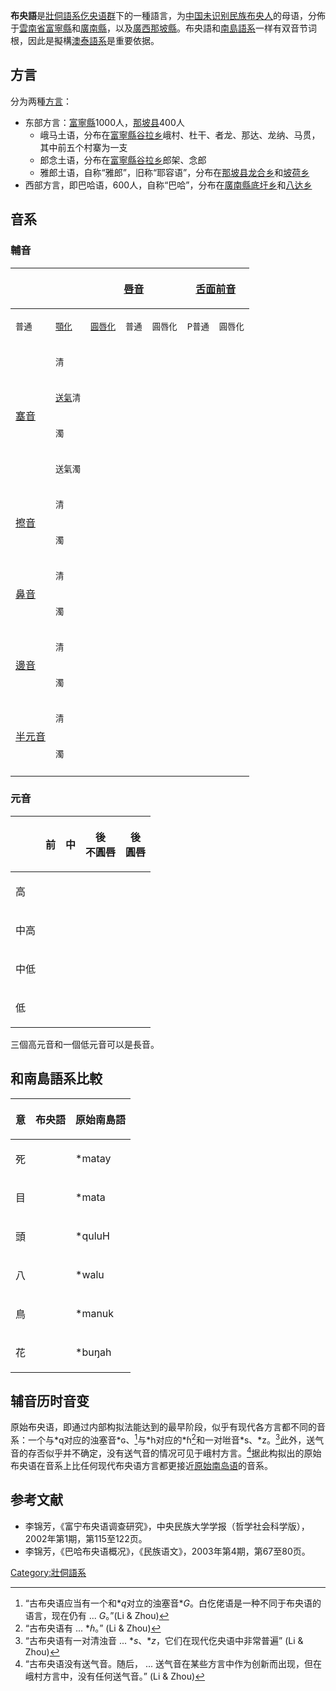 {{多個問題|
{{expand|time=2011-01-05T07:19:48+00:00}}
{{unreferenced|time=2010-09-18T11:30:58+00:00}}
{{expert|time=2011-01-05T07:19:48+00:00}}
}}
{{Infobox language
| name        = 布央語
| nativename  = 
| states      = 中国
| region      = [[云南|云南]]
| speakers    = 2千+
| familycolor = Tai-Kadai
| fam2        = [[仡央语群|仡央语群]]
| fam3        = 东支
| lc1         = yzg
| ld1         = 峨马布央语
| lc2         = yln
| ld2         = 郎念布央语
| lc3         = yrn
| ld3         = 雅郎布央语
| lc4         = yha
| ld4         = 巴哈语
}}
'''布央語'''是[[壯侗語系|壯侗語系]][[仡央语群|仡央语群]]下的一種語言，为[[中国未识别民族|中国未识别民族]][[布央人|布央人]]的母语，分佈于[[雲南省|雲南省]][[富寧縣|富寧縣]]和[[廣南縣|廣南縣]]，以及[[廣西|廣西]][[那坡縣|那坡縣]]。布央語和[[南島語系|南島語系]]一样有双音节词根，因此是擬構[[澳泰語系|澳泰語系]]是重要依据。

==方言==
分为两種[[方言|方言]]：
*东部方言：[[富寧縣|富寧縣]]1000人，[[那坡县|那坡县]]400人
**峨马土语，分布在[[富寧縣|富寧縣]][[谷拉乡|谷拉乡]]峨村、杜干、者龙、那达、龙纳、马贯，其中前五个村寨为一支
**郎念土语，分布在[[富寧縣|富寧縣]][[谷拉乡|谷拉乡]]郎架、念郎
**雅郎土语，自称“雅郎”，旧称“耶容语”，分布在[[那坡县|那坡县]][[龙合乡|龙合乡]]和[[坡荷乡|坡荷乡]]
*西部方言，即巴哈语，600人，自称“巴哈”，分布在[[廣南縣|廣南縣]][[底圩乡|底圩乡]]和[[八达乡|八达乡]]

== 音系 ==
=== 輔音 ===
{| class="wikitable" style="text-align: center"
! colspan="2" rowspan="2"|
! colspan="3"| [[唇音|唇音]]
! colspan="2"| [[舌面前音|舌面前音]]
! colspan="2"| [[上顎音|上顎音]]
! colspan="2"| [[軟顎音|軟顎音]]
! colspan="2"| [[小舌音|小舌音]]
! rowspan="2"| [[喉音|喉音]]
|-
! <small>普通</small>
! <small>[[顎化|顎化]]</small>
! <small>[[圓唇化|圓唇化]]</small>
! <small>普通</small>
! <small>圓唇化</small>
! <small>P普通</small>
! <small>圓唇化</small>
! <small>普通</small>
! <small>圓唇化</small>
! <small>普通</small>
! <small>圓唇化</small>
|-
! rowspan="4"| [[塞音|塞音]]
! <small>清</small>
| {{IPA|p}} || {{IPA|pʲ}} || {{IPA|pᵝ̞}}
| {{IPA|t}} || {{IPA|tᵝ̞}}
| {{IPA|tʃ}} || {{IPA|tʃᵝ̞}}
| {{IPA|k}} || {{IPA|kᵝ̞}}
| {{IPA|q}} || {{IPA|qᵝ̞}}
| {{IPA|ʔ}}
|-
! <small>[[送氣|送氣]]清</small>
| {{IPA|pʰ}} || {{IPA|pʰʲ}} || {{IPA|pʰᵝ̞}}
| {{IPA|tʰ}} ||
| {{IPA|tʃʰ}} ||
| {{IPA|kʰ}} || {{IPA|kʰᵝ̞}}
| {{IPA|qʰ}} ||
|-
! <small>濁</small>
| {{IPA|b}} || {{IPA|bʲ}} || {{IPA|bᵝ̞}}
| {{IPA|d}} ||
| ||
| {{IPA|ɡ}} || {{IPA|ɡᵝ̞}}
| ||
|
|-
! <small>送氣濁</small>
| {{IPA|bʱ}} || {{IPA|bʱʲ}} ||
| {{IPA|dʱ}} ||
| ||
| {{IPA|ɡʱ}} ||
| ||
|
|-
! rowspan="2"| [[擦音|擦音]]
! <small>清</small>
| {{IPA|f}} || ||
| {{IPA|θ}} || {{IPA|θᵝ̞}}
| {{IPA|ʃ}} || {{IPA|ʃᵝ̞}}
| ||
| {{IPA|χ}} ||
| {{IPA|h}}
|-
! <small>濁</small>
| || ||
| {{IPA|ð}} || {{IPA|ðᵝ̞}}
| ||
| {{IPA|ɣ}} ||
| ||
|
|-
! rowspan="2"| [[鼻音_(辅音)|鼻音]]
! <small>清</small>
| {{IPA|m̥ʰ}} || ||
| {{IPA|n̥ʰ}} ||
| {{IPA|ɲ̊ʰ}} ||
| {{IPA|ŋ̊ʰ}} ||
| ||
|
|-
! <small>濁</small>
| {{IPA|m}} || {{IPA|mʲ}} || {{IPA|mᵝ̞}}
| {{IPA|n}} ||
| {{IPA|ɲ}} ||
| {{IPA|ŋ}} || {{IPA|ŋᵝ̞}}
| ||
|
|-
! rowspan="2"|[[邊音|邊音]]
! <small>清</small>
| || || || {{IPA|lʱ}} || || || || || || || ||
|-
! <small>濁</small>
| || || || {{IPA|l}} || || || || || || || ||
|-
! rowspan="2"| [[半元音|半元音]]
! <small>清</small>
| || || || || || {{IPA|ȷ̊}} || || || {{IPA|w̥}} || || ||
|-
! <small>濁</small>
| || || || || || {{IPA|j}} || {{IPA|ɥ}} || || {{IPA|w}} || || ||
|-
|}

=== 元音===
{| class="wikitable" style="text-align: center"
! !! 前!! 中!! 後<br>不圓唇 !! 後<br>圓唇
|-
! 高
| {{IPA|i}} || || {{IPA|ɯ}} || {{IPA|u}}
|-
! 中高
| {{IPA|e}} || {{IPA|ə}} || || {{IPA|o}}
|-
! 中低
| {{IPA|ɛ}} || || || {{IPA|ɔ}}
|-
! 低
| || {{IPA|a}} || ||
|}

三個高元音和一個低元音可以是長音。

==和南島語系比較==
{| class=wikitable
! 意!!布央語!!原始南島語
|-
|死||{{IPA|matɛ́}}||*matay
|-
|目||{{IPA|matá}}||*mata
|-
|頭||{{IPA|qaðù}}||*quluH
|-
|八||{{IPA|maðû}}||*walu
|-
|鳥||{{IPA|manùk}}||*manuk 
|-
|花||{{IPA|maŋà}}||*buŋah 
|}

==辅音历时音变==
原始布央语，即通过内部构拟法能达到的最早阶段，似乎有现代各方言都不同的音系：一个与*q对应的浊塞音*ɢ、<ref>“古布央语应当有一个和*''q''对立的浊塞音*''G''。白仡佬语是一种不同于布央语的语言，现在仍有 ... ''G''。”(Li & Zhou)</ref>{{Rp|116, §2}}与*h对应的*ɦ<ref>“古布央语有 ... *''ɦ''。” (Li & Zhou)</ref>{{Rp|125, §4}}和一对咝音*s、*z。<ref>“古布央语有一对清浊音 ... *''s''、*''z''，它们在现代仡央语中非常普遍” (Li & Zhou)</ref>{{Rp|124, §4}}此外，送气音的存否似乎并不确定，没有送气音的情况可见于峨村方言。<ref>“古布央语没有送气音。随后， ... 送气音在某些方言中作为创新而出现，但在峨村方言中，没有任何送气音。” (Li & Zhou)</ref>{{Rp|132, §8}}据此构拟出的原始布央语在音系上比任何现代布央语方言都更接近[[原始南岛语|原始南岛语]]的音系。


==参考文献==
{{reflist}}
{{refbegin}}
*李锦芳，《富宁布央语调查研究》，中央民族大学学报（哲学社会科学版），2002年第1期，第115至122页。
*李锦芳，《巴哈布央语概况》，《民族语文》，2003年第4期，第67至80页。
{{refend}}

{{Tai-Kadai languages}}
{{中国语言}}

[[Category:壯侗語系|Category:壯侗語系]]
